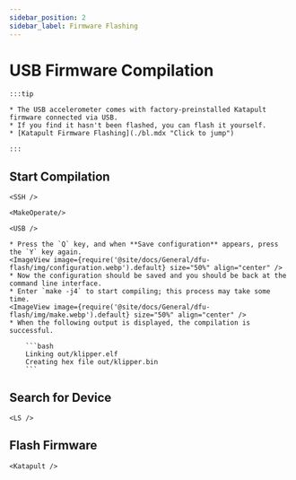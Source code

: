 ```yaml
---
sidebar_position: 2
sidebar_label: Firmware Flashing
---
```






# USB Firmware Compilation

    :::tip

    * The USB accelerometer comes with factory-preinstalled Katapult firmware connected via USB.
    * If you find it hasn't been flashed, you can flash it yourself.
    * [Katapult Firmware Flashing](./bl.mdx "Click to jump")

    :::

## Start Compilation

    <SSH />

    <MakeOperate/>

    <USB />

    * Press the `Q` key, and when **Save configuration** appears, press the `Y` key again.
    <ImageView image={require('@site/docs/General/dfu-flash/img/configuration.webp').default} size="50%" align="center" />
    * Now the configuration should be saved and you should be back at the command line interface.
    * Enter `make -j4` to start compiling; this process may take some time.
    <ImageView image={require('@site/docs/General/dfu-flash/img/make.webp').default} size="50%" align="center" />
    * When the following output is displayed, the compilation is successful.

        ```bash
        Linking out/klipper.elf
        Creating hex file out/klipper.bin
        ```

## Search for Device

    <LS />


## Flash Firmware

    <Katapult />